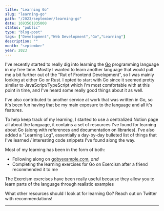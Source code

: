 ```yaml
---
title: "Learning Go"
slug: "learning-go"
path: "/2023/september/learning-go"
date: 1693561835000
status: "public"
type: "blog-post"
tags: ["Development","Web Development","Go","Learning"]
description: ""
month: "september"
year: 2023
---
```



I've recently started to really dig into learning the [Go](https://go.dev/)
programming language in my free time. Mostly I wanted to learn another language
that would pull me a bit further out of the "Rut of Frontend Development", so I
was mainly looking at either Go or Rust. I opted to start with Go since it
seemed pretty similar to JavaScript/TypeScript which I'm most comfortable with
at this point in time, and I've heard some really good things about it as well.

I've also contributed to another service at work that was written in Go, so it's
been fun having that be my main exposure to the language and all it's features.

To help keep track of my learning, I started to use a centralized Notion page
all about the language, it contains a set of resources I've found for learning
about Go (along with references and documentation on libraries). I've also added
a "Learning Log", essentially a day-by-day bulleted list of things that I've
learned / interesting code snippets I've found along the way.

Most of my learning has been in the form of both:

- Following along on [gobyexample.com](https://gobyexample.com), _and_
- Completing the learning exercises for Go on Exercism after a friend
  recommended it to me

The Exercism exercises have been really useful because they allow you to learn
parts of the language through realistic examples

What other resources should I look at for learning Go? Reach out on Twitter with
recommendations!

---

